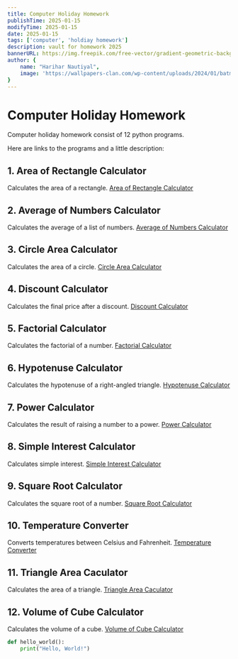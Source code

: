 ```yaml
---
title: Computer Holiday Homework
publishTime: 2025-01-15
modifyTime: 2025-01-15
date: 2025-01-15
tags: ['computer', 'holdiay homework']
description: vault for homework 2025
bannerURL: https://img.freepik.com/free-vector/gradient-geometric-background_23-2148807617.jpg
author: {
    name: "Harihar Nautiyal",
    image: 'https://wallpapers-clan.com/wp-content/uploads/2024/01/batman-profile-rain-dark-blue-desktop-wallpaper-preview.jpg'
}
---
```


# Computer Holiday Homework
Computer holiday homework consist of 12 python programs.

Here are links to the programs and a little description:

## 1. Area of Rectangle Calculator
Calculates the area of a rectangle.
[Area of Rectangle Calculator](Computer/Area%20of%20Rectangle.mdx)

## 2. Average of Numbers Calculator
Calculates the average of a list of numbers.
[Average of Numbers Calculator](Computer/Average%20of%20Numbers%20Calculator.mdx)

## 3. Circle Area Calculator
Calculates the area of a circle.
[Circle Area Calculator](Computer/Circle%20Area%20Calculator.mdx)

## 4. Discount Calculator
Calculates the final price after a discount.
[Discount Calculator](Computer/Discount%20Calculator.mdx)

## 5. Factorial Calculator
Calculates the factorial of a number.
[Factorial Calculator](Computer/Factorial%20Calculator.mdx)

## 6. Hypotenuse Calculator
Calculates the hypotenuse of a right-angled triangle.
[Hypotenuse Calculator](Computer/Hypotenuse%20Calculator.mdx)

## 7. Power Calculator
Calculates the result of raising a number to a power.
[Power Calculator](Computer/Power%20Calculator.mdx)

## 8. Simple Interest Calculator
Calculates simple interest.
[Simple Interest Calculator](Computer/Simple%20Interest%20Calculator.mdx)

## 9. Square Root Calculator
Calculates the square root of a number.
[Square Root Calculator](Computer/Square%20Root%20Calculator.mdx)

## 10. Temperature Converter
Converts temperatures between Celsius and Fahrenheit.
[Temperature Converter](Computer/Temperature%20Converter.mdx)

## 11. Triangle Area Caculator
Calculates the area of a triangle.
[Triangle Area Caculator](Computer/Triangle%20Area%20Caculator.mdx)

## 12. Volume of Cube Calculator
Calculates the volume of a cube.
[Volume of Cube Calculator](Computer/Volume%20of%20Cube%20Calculator.mdx)


```python filename="example.py"
def hello_world():
    print("Hello, World!")
```